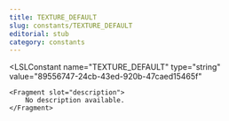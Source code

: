 ```yaml
---
title: TEXTURE_DEFAULT
slug: constants/TEXTURE_DEFAULT
editorial: stub
category: constants
---
```


<LSLConstant
	name="TEXTURE_DEFAULT"
	type="string"
	value="89556747-24cb-43ed-920b-47caed15465f"
>
	<Fragment slot="description">
		No description available.
	</Fragment>
</LSLConstant>
